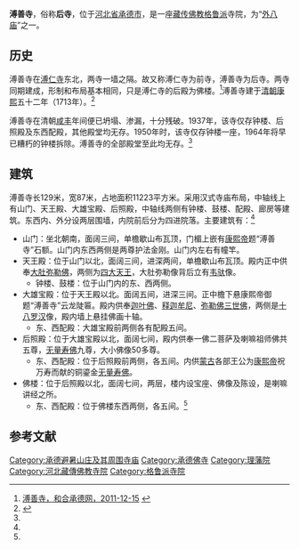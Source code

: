 {{Infobox Tibetan Buddhist monastery
|name = 溥善寺
|image = 
|image size = 250px
|alt = 
|caption = 
|t=
|w=
|to = 
|ipa={{IPA|}}
|z=
|thdl=
|e=
|tc=溥善寺
|s=溥善寺
|p=
|m=
|k=
|pushpin_map = 
|latd =  | latm =  | lats =  | latNS = 
|longd=  | longm= | longs =| longEW = 
|iso_region = 
|map_caption = 
|mapsize = 
|location_country = 中国
|location = {{CHN}}[[河北省|河北省]][[承德市|承德市]]
|coordinates_display =
|founded_by = 
|date_founded =
|date_renovated =
|sect = [[格鲁派|格鲁派]]
|mather =
|children =
|dedicated_to = 
|tulku =
|head_lama = 
|head_mgh =
|no._of_monks = 
|architecture = 
|festivals =
|footnotes = 
}}

'''溥善寺'''，俗称'''后寺'''，位于[[河北省|河北省]][[承德市|承德市]]，是一座[[藏传佛教|藏传佛教]][[格鲁派|格鲁派]]寺院，为“[[承德避暑山庄及其周围寺庙|外八庙]]”之一。

==历史==
溥善寺在[[溥仁寺|溥仁寺]]东北，两寺一墙之隔。故又称溥仁寺为前寺，溥善寺为后寺。两寺同期建成，形制和布局基本相同，只是溥仁寺的后殿为佛楼。<ref>[http://bbs.hehechengde.cn/article-643-1.html 溥善寺，和合承德网，2011-12-15] {{webarchive|url=https://web.archive.org/web/20150106160924/http://bbs.hehechengde.cn/article-643-1.html |date=2015-01-06 }}</ref>溥善寺建于[[清朝|清朝]][[康熙|康熙]]五十二年（1713年）。<ref name=xtfjw>{{Cite web |url=http://www.xtfj.org/siyuan/hebeisiyuan/chengde/20140212/5597.html |title=承德溥善寺，邢台佛教网，2014-02-12 |accessdate=2015-01-06 |archive-date=2015-01-06 |archive-url=https://web.archive.org/web/20150106152356/http://www.xtfj.org/siyuan/hebeisiyuan/chengde/20140212/5597.html |dead-url=no }}</ref>

溥善寺在清朝[[咸丰|咸丰]]年间便已坍塌、渗漏，十分残破。1937年，该寺仅存钟楼、后照殿及东西配殿，其他殿堂均无存。1950年时，该寺仅存钟楼一座，1964年将早已糟朽的钟楼拆除。溥善寺的全部殿堂至此均无存。<ref name=xtfjw/>

==建筑==
溥善寺长129米，宽87米，占地面积11223平方米。采用汉式寺庙布局，中轴线上有山门、天王殿、大雄宝殿、后照殿，中轴线两侧有钟楼、鼓楼、配殿、廊房等建筑。东西内、外分设两层围墙，内院前后分为四进院落。主要建筑有：<ref name=xtfjw/>
*山门：坐北朝南，面阔三间，单檐歇山布瓦顶，门楣上嵌有[[康熙帝|康熙帝]]题“溥善寺”石额。山门内东西两侧是两尊护法金刚。山门内左右有幢竿。
*天王殿：位于山门以北，面阔三间，进深两间，单檐歇山布瓦顶。殿内正中供奉[[大肚弥勒佛|大肚弥勒佛]]，两侧为[[四大天王|四大天王]]，大肚弥勒像背后立有[[韦驮|韦驮]]像。
**钟楼、鼓楼：位于山门内的东、西两侧。
*大雄宝殿：位于天王殿以北。面阔五间，进深三间。正中檐下悬康熙帝御题“溥善寺”云龙陡匾。殿内供奉[[迦叶佛|迦叶佛]]、[[释迦牟尼|释迦牟尼]]、[[弥勒佛|弥勒佛]][[三世佛|三世佛]]，两侧是[[十八罗汉|十八罗汉]]像，殿内墙上悬挂佛画十轴。
**东、西配殿：大雄宝殿前两侧各有配殿五间。
*后照殿：位于大雄宝殿以北，面阔七间，殿内供奉一佛二菩萨及喇嘛祖师佛共五尊，[[无量寿佛|无量寿佛]]九尊，大小佛像50多尊。
**东、西配殿：位于后照殿前两侧，各五间。内供[[蒙古|蒙古]]各部王公为[[康熙帝|康熙帝]]祝万寿而献的铜鎏金[[无量寿佛|无量寿佛]]。
*佛楼：位于后照殿以北，面阔七间，两层，楼内设宝座、佛像及陈设，是喇嘛讲经之所。
**东、西配殿：位于佛楼东西两侧，各五间。<ref name=xtfjw/>

==参考文献==
{{reflist}}

[[Category:承德避暑山庄及其周围寺庙|Category:承德避暑山庄及其周围寺庙]]
[[Category:承德佛寺|Category:承德佛寺]]
[[Category:理藩院|Category:理藩院]]
[[Category:河北藏傳佛教寺院|Category:河北藏傳佛教寺院]]
[[Category:格鲁派寺院|Category:格鲁派寺院]]